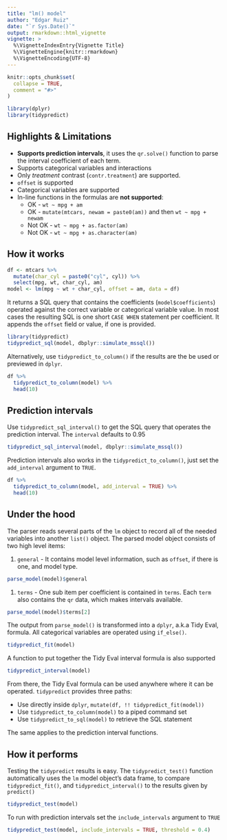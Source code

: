 ```yaml
---
title: "lm() model"
author: "Edgar Ruiz"
date: "`r Sys.Date()`"
output: rmarkdown::html_vignette
vignette: >
  %\VignetteIndexEntry{Vignette Title}
  %\VignetteEngine{knitr::rmarkdown}
  %\VignetteEncoding{UTF-8}
---
```


```r
knitr::opts_chunk$set(
  collapse = TRUE,
  comment = "#>"
)

library(dplyr)
library(tidypredict)

```

## Highlights & Limitations

- **Supports prediction intervals**, it uses the `qr.solve()` function to parse the interval coefficient of each term.
- Supports categorical variables and interactions
- Only *treatment* contrast (`contr.treatment`) are supported.
- `offset` is supported
- Categorical variables are supported
- In-line functions in the formulas are **not supported**:  
     - OK - `wt ~ mpg + am` 
     - OK - `mutate(mtcars, newam = paste0(am))` and then `wt ~ mpg + newam`
     - Not OK - `wt ~ mpg + as.factor(am)`
     - Not OK - `wt ~ mpg + as.character(am)`

## How it works

```r
df <- mtcars %>%
  mutate(char_cyl = paste0("cyl", cyl)) %>%
  select(mpg, wt, char_cyl, am) 
model <- lm(mpg ~ wt + char_cyl, offset = am, data = df)
```

It returns a SQL query that contains the coefficients (`model$coefficients`) operated against the correct variable or categorical variable value.  In most cases the resulting SQL is one short `CASE WHEN` statement per coefficient.  It appends the `offset` field or value, if one is provided.
```r
library(tidypredict)
tidypredict_sql(model, dbplyr::simulate_mssql())
```

Alternatively, use `tidypredict_to_column()` if the results are the be used or previewed in `dplyr`.

```r
df %>%
  tidypredict_to_column(model) %>%
  head(10) 
```

## Prediction intervals

Use `tidypredict_sql_interval()` to get the SQL query that operates the prediction interval.  The `interval` defaults to 0.95
```r
tidypredict_sql_interval(model, dbplyr::simulate_mssql())
```

Prediction intervals also works in the `tidypredict_to_column()`, just set the `add_interval` argument to `TRUE`.

```r
df %>%
  tidypredict_to_column(model, add_interval = TRUE) %>%
  head(10)
```

## Under the hood

The parser reads several parts of the `lm` object to record all of the needed variables into another `list()` object. The parsed model object consists of two high level items:

1. `general` - It contains model level information, such as `offset`, if there is one, and model type.
```r
parse_model(model)$general
```


1. `terms` - One sub item per coefficient is contained in `terms`. Each `term` also contains the `qr` data, which makes intervals available.
```r
parse_model(model)$terms[2]
```


The output from `parse_model()` is transformed into a `dplyr`, a.k.a Tidy Eval, formula.  All categorical variables are operated using `if_else()`.
```r
tidypredict_fit(model)
```

A function to put together the Tidy Eval interval formula is also supported
```r
tidypredict_interval(model)
```

From there, the Tidy Eval formula can be used anywhere where it can be operated. `tidypredict` provides three paths:

  - Use directly inside `dplyr`,  `mutate(df, !! tidypredict_fit(model))`
  - Use `tidypredict_to_column(model)` to a piped command set
  - Use `tidypredict_to_sql(model)` to retrieve the SQL statement

The same applies to the prediction interval functions.


## How it performs


Testing the `tidypredict` results is easy.  The `tidypredict_test()` function automatically uses the `lm` model object's data frame, to compare `tidypredict_fit()`, and `tidypredict_interval()` to the results given by `predict()`

```r
tidypredict_test(model)
```

To run with prediction intervals set the `include_intervals` argument to `TRUE`

```r
tidypredict_test(model, include_intervals = TRUE, threshold = 0.4)
```
